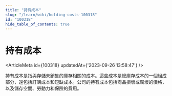 ```yaml
---
title: "持有成本"
slug: "/learn/wiki/holding-costs-100318"
id: "100318"
hide_table_of_contents: true
---
```



# 持有成本

<ArticleMeta id={100318} updatedAt={'2023-09-26 13:58:47'} />
<div className='border-solid border-b border-t-0 my-4 border-[var(--ifm-color-gray-300)]' />

持有成本是指與存儲未銷售的庫存相關的成本。這些成本是總庫存成本的一個組成部分，還包括訂購成本和短缺成本。公司的持有成本包括商品損壞或腐壞的價格，以及儲存空間、勞動力和保險的費用。
